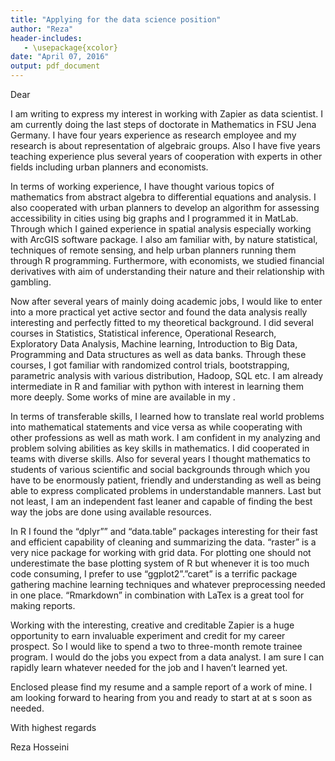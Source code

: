 ---
title: "Applying for the data science position"
author: "Reza"
header-includes:
   - \usepackage{xcolor}
date: "April 07, 2016"
output: pdf_document
---

Dear 

I am writing to express my interest in working with Zapier as data scientist. I am currently doing the last steps of doctorate in Mathematics in FSU Jena Germany. I have four years experience as research employee and my research is about representation of algebraic groups. Also I have five years teaching experience plus several years of cooperation with experts in other fields including urban planners and economists.

In terms of working experience, I have thought various topics of mathematics from abstract algebra to differential equations and analysis. I also cooperated with urban planners to develop an algorithm for assessing accessibility in cities using big graphs and I programmed it in MatLab. Through which I gained experience in spatial analysis especially working with ArcGIS software package. I also am familiar with, by nature statistical, techniques of remote sensing, and help urban planners running them through R programming. Furthermore, with economists, we studied financial derivatives with aim of understanding their nature and their relationship with gambling.

Now after several years of mainly doing academic jobs, I would like to enter into a more practical yet active sector and found the data analysis really interesting and perfectly fitted to my theoretical background. I did several courses in Statistics, Statistical inference, Operational Research, Exploratory Data Analysis,  Machine learning, Introduction to Big Data, Programming and Data structures as well as data banks. Through these courses, I got familiar with randomized control trials, bootstrapping, parametric analysis with various distribution, Hadoop, SQL etc. I am already intermediate in R and familiar with python with interest in learning them more deeply. Some works of mine are available in my [\textcolor{blue}{\underline{github page}}](https://github.com/srhumir). 

In terms of transferable skills, I learned how to translate real world problems into mathematical statements and vice versa as while cooperating with other professions as well as math work. I am confident in my analyzing and problem solving abilities as key skills in mathematics. I did cooperated in teams with diverse skills. Also for several years I thought mathematics to students of various scientific and social backgrounds through which you have to be enormously patient, friendly and understanding as well as being able to express complicated problems in understandable manners. Last but not least, I am an independent fast leaner and capable of finding the best way the jobs are done using available resources.


In R I found the "dplyr"" and "data.table" packages interesting for their fast and efficient capability of cleaning and summarizing the data. "raster" is a very nice package for working with grid data. For plotting one should not underestimate the base plotting system of R but whenever it is too much code consuming, I prefer to use "ggplot2"."caret" is a terrific package gathering machine learning techniques and whatever preprocessing needed in one place. "Rmarkdown" in combination with LaTex is a great tool for making reports. 


Working with the interesting, creative and creditable Zapier is a huge opportunity to earn invaluable experiment and credit for my career prospect. So I would like to spend a two to three-month remote trainee program. I would do the jobs you expect from a data analyst. I am sure I can rapidly learn whatever needed for the job and I haven't learned yet.

Enclosed please find my resume and a sample report of a work of mine. I am looking forward to hearing from you and ready to start at at s soon as needed.


With highest regards

Reza Hosseini
